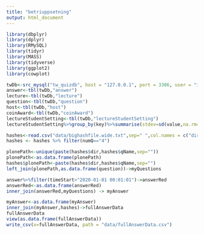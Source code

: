 ```yaml
---
title: "betriuppsetning"
output: html_document
---
```


```r
library(dbplyr)
library(dplyr)
library(RMySQL)
library(tidyr)
library(MASS)
library(tidyverse)
library(ggplot2)
library(cowplot)
```

```r
twDb<-src_mysql("tw_quizdb", host = "127.0.0.1", port = 3306, user = "iha6", password = "uOue2JeeVSMZE")
answer<-tbl(twDb,"answer")
lecture<-tbl(twDb,"lecture")
question<-tbl(twDb,"question")
host<-tbl(twDb,"host")
coinAward<-tbl(twDb,"coinAward")
lectureStudentSetting<-tbl(twDb,"lectureStudentSetting")
lectureStudentSetting%>%group_by(key)%>%summarise(stdev=sd(value,na.rm=T),stdevlog=sd(log2(value),na.rm=T))->stdevs

hashes<-read.csv("data/bighashfile.wide.txt",sep=" ",col.names = c("dir","qName","hash","hash2","hash3","numQ","notaType"),na.strings = ".")
hashes <- hashes %>% filter(numQ=="4")

plonePath<-unique(paste(hashes$dir,hashes$qName,sep=""))
plonePath<-as.data.frame(plonePath)
hashes$plonePath<-paste(hashes$dir,hashes$qName,sep="")
left_join(plonePath,as.data.frame(question))->myQuestions

answer%>%filter(timeStart>"2020-01-01 00:01:01")->answerRed
answerRed<-as.data.frame(answerRed)
inner_join(answerRed,myQuestions) -> myAnswer

myAnswer<-as.data.frame(myAnswer)
inner_join(myAnswer,hashes)->fullAnswerData
fullAnswerData
view(as.data.frame(fullAnswerData))
write_csv(x=fullAnswerData, path = "data/fullAnswerData.csv")
```




